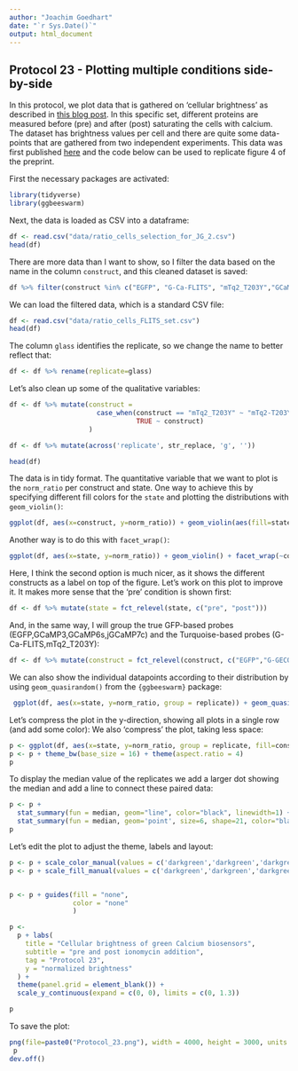 ```yaml
---
author: "Joachim Goedhart"
date: "`r Sys.Date()`"
output: html_document
---
```


## Protocol 23 - Plotting multiple conditions side-by-side {#protocol-23}

In this protocol, we plot data that is gathered on 'cellular brightness' as described in [this blog post](https://blog.addgene.org/a-practical-approach-to-choosing-the-brightest-fluorescent-protein). In this specific set, different proteins are measured before (pre) and after (post) saturating the cells with calcium. The dataset has brightness values per cell and there are quite some data-points that are gathered from two independent experiments. This data was first published [here](https://doi.org/10.1101/2024.11.05.622032
) and the code below can be used to replicate figure 4 of the preprint.

First the necessary packages are activated:

```r
library(tidyverse)
library(ggbeeswarm)
```

Next, the data is loaded as CSV into a dataframe:

```r
df <- read.csv("data/ratio_cells_selection_for_JG_2.csv")
head(df)
```

There are more data than I want to show, so I filter the data based on the name in the column `construct`, and this cleaned dataset is saved:

```r
df %>% filter(construct %in% c("EGFP", "G-Ca-FLITS", "mTq2_T203Y","GCaMP6s", "jGCaMP7c", "GCaMP3", "G-GECO1.1")) %>% write.csv("data/ratio_cells_FLITS_set.csv", row.names = F)
```

We can load the filtered data, which is a standard CSV file:

```r
df <- read.csv("data/ratio_cells_FLITS_set.csv")
head(df)
```

The column `glass` identifies the replicate, so we change the name to better reflect that:

```r
df <- df %>% rename(replicate=glass)
```

Let's also clean up some of the qualitative variables:

```r
df <- df %>% mutate(construct =
                      case_when(construct == "mTq2_T203Y" ~ "mTq2-T203Y",
                                TRUE ~ construct)
                    )

df <- df %>% mutate(across('replicate', str_replace, 'g', ''))

head(df)

```



The data is in tidy format. The quantitative variable that we want to plot is the `norm_ratio` per construct and state.
One way to achieve this by specifying different fill colors for the `state` and plotting the distributions with `geom_violin()`:

```r
ggplot(df, aes(x=construct, y=norm_ratio)) + geom_violin(aes(fill=state))
```

Another way is to do this with `facet_wrap()`:

```r
ggplot(df, aes(x=state, y=norm_ratio)) + geom_violin() + facet_wrap(~construct)
```

Here, I think the second option is much nicer, as it shows the different constructs as a label on top of the figure. Let's work on this plot to improve it. It makes more sense that the 'pre' condition is shown first:

```r
df <- df %>% mutate(state = fct_relevel(state, c("pre", "post")))
```

And, in the same way, I will group the true GFP-based probes (EGFP,GCaMP3,GCaMP6s,jGCaMP7c) and the Turquoise-based probes (G-Ca-FLITS,mTq2_T203Y):

```r
df <- df %>% mutate(construct = fct_relevel(construct, c("EGFP","G-GECO1.1", "GCaMP3","GCaMP6s","jGCaMP7c","G-Ca-FLITS","mTq2-T203Y")))
```

We can also show the individual datapoints according to their distribution by using `geom_quasirandom()` from the `{ggbeeswarm}` package:

```r
 ggplot(df, aes(x=state, y=norm_ratio, group = replicate)) + geom_quasirandom(alpha=0.3, size=2) + facet_wrap(~construct)
```

Let's compress the plot in the y-direction, showing all plots in a single row (and add some color):
We also 'compress' the plot, taking less space:

```r
p <- ggplot(df, aes(x=state, y=norm_ratio, group = replicate, fill=construct, color=construct)) + geom_quasirandom(alpha=0.3, size=2) + facet_wrap(~construct, nrow = 1)
p <- p + theme_bw(base_size = 16) + theme(aspect.ratio = 4)
p
```

To display the median value of the replicates we add a larger dot showing the median and add a line to connect these paired data:

```r
p <- p +
  stat_summary(fun = median, geom="line", color="black", linewidth=1) +
  stat_summary(fun = median, geom='point', size=6, shape=21, color="black", alpha=0.5)
p
```

Let's edit the plot to adjust the theme, labels and layout:

```r
p <- p + scale_color_manual(values = c('darkgreen','darkgreen','darkgreen','darkgreen','darkgreen','darkseagreen4','darkseagreen4'))
p <- p + scale_fill_manual(values = c('darkgreen','darkgreen','darkgreen','darkgreen','darkgreen','darkseagreen4','darkseagreen4'))


p <- p + guides(fill = "none",
                color = "none"
                )

p <-
  p + labs(
    title = "Cellular brightness of green Calcium biosensors",
    subtitle = "pre and post ionomycin addition",
    tag = "Protocol 23",
    y = "normalized brightness"
  ) +
  theme(panel.grid = element_blank()) +
  scale_y_continuous(expand = c(0, 0), limits = c(0, 1.3))

p
```

To save the plot:

```r
png(file=paste0("Protocol_23.png"), width = 4000, height = 3000, units = "px", res = 400)
 p
dev.off()
```
